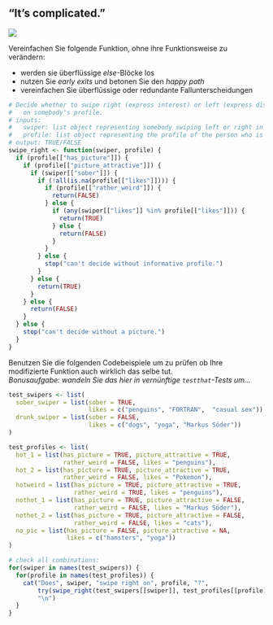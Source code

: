 ## "It's complicated." 

![](https://media.giphy.com/media/3ov9jY5zo2kpp7mmQM/giphy.gif)

Vereinfachen Sie folgende Funktion, ohne ihre Funktionsweise zu verändern:  

- werden sie überflüssige *else*-Blöcke los
- nutzen Sie *early exits* und betonen Sie den *happy path*
- vereinfachen Sie überflüssige oder redundante Fallunterscheidungen

```r
# Decide whether to swipe right (express interest) or left (express disinterest)
#   on somebody's profile.
# inputs:
#   swiper: list object representing somebody swiping left or right in a dating app
#   profile: list object representing the profile of the person who is being swiped left or right
# output: TRUE/FALSE
swipe_right <- function(swiper, profile) {
  if (profile[["has_picture"]]) {
    if (profile[["picture_attractive"]]) {
      if (swiper[["sober"]]) {
        if (!all(is.na(profile[["likes"]]))) {
          if (profile[["rather_weird"]]) {
            return(FALSE)
          } else {
            if (any(swiper[["likes"]] %in% profile[["likes"]])) {
              return(TRUE)
            } else {
              return(FALSE)
            }
          }
        } else {
          stop("can't decide without informative profile.")
        }
      } else {
        return(TRUE)
      }
    } else {
      return(FALSE)
    }
  } else {
    stop("can't decide without a picture.")
  }
}
```

Benutzen Sie die folgenden Codebeispiele um zu prüfen ob Ihre modifizierte Funktion auch wirklich das selbe tut.  
*Bonusaufgabe: wandeln Sie das hier in vernünftige `testthat`-Tests um...*

```r
test_swipers <- list(
  sober_swiper = list(sober = TRUE, 
                      likes = c("penguins", "FORTRAN",  "casual sex")),
  drunk_swiper = list(sober = FALSE, 
                      likes = c("dogs", "yoga", "Markus Söder"))
)

test_profiles <- list(
  hot_1 = list(has_picture = TRUE, picture_attractive = TRUE,
               rather_weird = FALSE, likes = "penguins"),
  hot_2 = list(has_picture = TRUE, picture_attractive = TRUE,
               rather_weird = FALSE, likes = "Pokemon"),
  hotweird = list(has_picture = TRUE, picture_attractive = TRUE,
                  rather_weird = TRUE, likes = "penguins"),
  nothot_1 = list(has_picture = TRUE, picture_attractive = FALSE,
                  rather_weird = FALSE, likes = "Markus Söder"),
  nothot_2 = list(has_picture = TRUE, picture_attractive = FALSE,
                  rather_weird = FALSE, likes = "cats"),
  no_pic = list(has_picture = FALSE, picture_attractive = NA,
                likes = c("hamsters", "yoga"))
)

# check all combinations:
for(swiper in names(test_swipers)) {
  for(profile in names(test_profiles)) {
    cat("Does", swiper, "swipe right on", profile, "?",
        try(swipe_right(test_swipers[[swiper]], test_profiles[[profile]]), silent = TRUE),
        "\n")
  }
}
```


